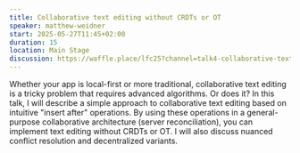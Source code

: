 ```yaml
---
title: Collaborative text editing without CRDTs or OT
speaker: matthew-weidner
start: 2025-05-27T11:45+02:00
duration: 15
location: Main Stage
discussion: https://waffle.place/lfc25?channel=talk4-collaborative-text-editing
---
```


Whether your app is local-first or more traditional, collaborative text editing is a tricky problem that requires advanced algorithms. Or does it? In this talk, I will describe a simple approach to collaborative text editing based on intuitive "insert after" operations. By using these operations in a general-purpose collaborative architecture (server reconciliation), you can implement text editing without CRDTs or OT. I will also discuss nuanced conflict resolution and decentralized variants.
